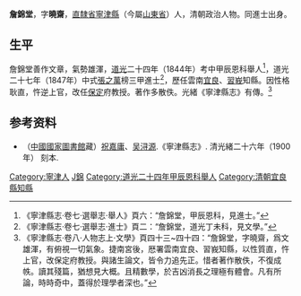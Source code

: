 '''詹錦堂'''，字'''曉齋'''，[[直隸省|直隸省]][[寧津縣|寧津縣]]（今屬[[山東省|山東省]]）人，清朝政治人物。同進士出身。

==生平==
詹錦堂善作文章，氣勢雄渾，[[道光|道光]]二十四年（1844年）考中甲辰恩科舉人<ref>《寧津縣志·卷七·選舉志·舉人》頁六：“詹錦堂，甲辰恩科，見進士。”</ref>，道光二十七年（1847年）中式[[張之萬|張之萬]]榜三甲進士<ref>《寧津縣志·卷七·選舉志·進士》頁二：“詹錦堂，道光丁未科，見文學。”</ref>，歷任雲南[[宜良|宜良]]、[[習峩|習峩]]知縣。因性格耿直，忤逆上官，改任[[保定|保定]]府教授。著作多散佚。光緒《寧津縣志》有傳。<ref>《寧津縣志·卷八·人物志上·文學》頁四十三~四十四：“詹錦堂，字曉齋，爲文雄渾，有俯視一切氣象。捷南宮後，厯署雲南宜良、習峩知縣，以性質直，忤上官，改保定府教授。與諸生論文，皆令力追先正。惜者著作散佚，不復成帙。讀其殘篇，猶想見大概。且精數學，於吉凶消長之理極有體會。凡有所論，時時奇中，蓋得於理學者深也。”</ref>

== 参考资料 ==
{{reflist}}

*（[[中國國家圖書館|中國國家圖書館]]藏）[[祝嘉庸|祝嘉庸]]、[[吴浔源|吴浔源]].《寧津縣志》. 清光緒二十六年（1900年） 刻本.

{{道光二十七年丁未科殿試金榜}}

{{Authority control}}

{{DEFAULTSORT:Zhan詹}}
[[Category:寧津人|Category:寧津人]]
[[Category:詹姓|J錦]]
[[Category:道光二十四年甲辰恩科舉人|Category:道光二十四年甲辰恩科舉人]]
[[Category:清朝宜良縣知縣|Category:清朝宜良縣知縣]]


{{清朝人物小作品}}